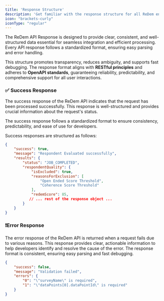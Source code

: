```yaml
---
title: 'Response Structure'
description: 'Get familiar with the response structure for all ReDem endpoints'
icon: "brackets-curly"
iconType: "regular"
---
```


The ReDem API Response is designed to provide clear, consistent, and well-structured data essential for seamless integration and efficient processing. Every API response follows a standardized format, ensuring easy parsing and error handling.

This structure promotes transparency, reduces ambiguity, and supports fast debugging. The response format aligns with **RESTful principles** and adheres to **OpenAPI standards**, guaranteeing reliability, predictability, and comprehensive support for all user interactions.

### ✅ Success Response
The success response of the ReDem API indicates that the request has been processed successfully. This response is well-structured and provides crucial information about the request's status. 

The success response follows a standardized format to ensure consistency, predictability, and ease of use for developers.

Success responses are structured as follows:

```json Sample success response for "Add Respondent"
{
    "success": true,
    "message": "Respondent Evaluated successfully",
    "results": {
        "status": "JOB_COMPLETED",
        "respondentQuality": {
            "isExcluded": true,
            "reasonsForExclusion": [
                "Open Ended Score Threshold",
                "Coherence Score Threshold"
            ],
            "redemScore": 85,
           // ... rest of the response object ...
        }
    }
}
```

### ❗Error Response
The error response of the ReDem API is returned when a request fails due to various reasons. This response provides clear, actionable information to help developers identify and resolve the cause of the error. The response format is consistent, ensuring easy parsing and fast debugging.

```json Sample error response for "Add Respondent"
{
    "success": false,
    "message": "Validation failed",
    "errors": {
        "0": "\"surveyName\" is required",
        "1": "\"dataPoints[0].dataPointId\" is required"
    }
}
```
